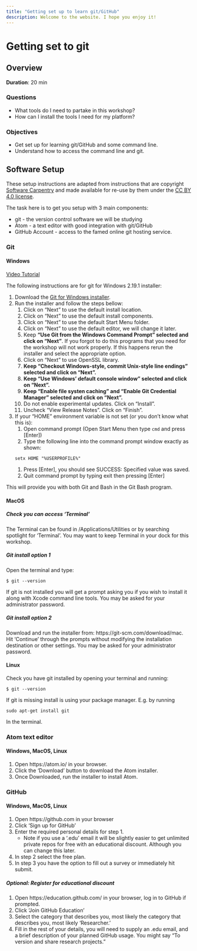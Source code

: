 ```yaml
---
title: "Getting set up to learn git/GitHub"
description: Welcome to the website. I hope you enjoy it!
---
```


# Getting set to git

## Overview
**Duration**: 20 min

### Questions
* What tools do I need to partake in this workshop?
* How can I install the tools I need for my platform?

### Objectives
* Get set up for learning git/GitHub and some command line.
* Understand how to access the command line and git.

## Software Setup

These setup instructions are adapted from instructions that are copyright
[Software Carpentry](http://software-carpentry.org/) and made available for
re-use by them under the [CC BY 4.0
license](https://creativecommons.org/licenses/by/4.0/legalcode).

The task here is to get you setup with 3 main components:

  * git - the version control software we will be studying
  * Atom - a text editor with good integration with git/GitHub
  * GitHub Account - access to the famed online git hosting service.

### Git

#### Windows

[Video Tutorial](https://www.youtube.com/watch?v=339AEqk9c-8)

The following instructions are for git for Windows 2.19.1 installer:

1. Download the [Git for Windows installer](https://git-for-windows.github.io/).
1. Run the installer and follow the steps bellow:
    1. Click on "Next" to use the default install location.
    1. Click on "Next" to use the default install components.
    1. Click on "Next" to use the default Start Menu folder.
    1. Click on "Next" to use the default editor, we will change it later.
    1. Keep **"Use Git from the Windows Command Prompt" selected and click on "Next"**. If you forgot to do this programs that you need for the workshop will not work properly. If this happens rerun the installer and select the appropriate option.
    1. Click on "Next" to use OpenSSL library.
    1. **Keep "Checkout Windows-style, commit Unix-style line endings" selected and click on "Next".**
    1. **Keep "Use Windows' default console window" selected and click on "Next".**
    1. **Keep "Enable file systen caching" and "Enable Git Credential Manager" selected and click on "Next".** 
    1. Do not enable experimental updates. Click on "Install".
    1. Uncheck "View Release Notes". Click on "Finish".
1. If your "HOME" environment variable is not set (or you don't know what this is):
    1. Open command prompt (Open Start Menu then type `cmd`  and press [Enter])
    1. Type the following line into the command prompt window exactly as shown:

    ``` 
    setx HOME "%USERPROFILE%"
    ```
    1. Press [Enter], you should see SUCCESS: Specified value was saved.
    1. Quit command prompt by typing exit then pressing [Enter]

This will provide you with both Git and Bash in the Git Bash program.

#### MacOS

##### Check you can access 'Terminal'
The Terminal can be found in /Applications/Utilities or by searching spotlight for 'Terminal'. You may want to keep Terminal in your dock for this workshop.

##### Git install option 1
Open the terminal and type:

  ```
  $ git --version
  ```
  
If git is not installed you will get a prompt asking you if you wish to install it along with Xcode command line tools. You may be asked for your administrator password.

##### Git install option 2
Download and run the installer from: https://git-scm.com/download/mac. Hit
'Continue' through the prompts without modifying the installation destination or
other settings. You may be asked for your administrator password.

#### Linux
Check you have git installed by opening your terminal and running:

  ```
  $ git --version
  ```

If git is missing install is using your package manager. E.g. by running

  ```
  sudo apt-get install git
  ```

In the terminal.

### Atom text editor

#### Windows, MacOS, Linux

1. Open https://atom.io/ in your browser. 
1. Click the 'Download' button to download the Atom installer. 
1. Once Downloaded, run the installer to install Atom.

### GitHub

#### Windows, MacOS, Linux

1. Open https://github.com in your browser
1. Click 'Sign up for GitHub'
1. Enter the required personal details for step 1.
    * Note if you use a '.edu' email it will be slightly easier to get unlimited private repos for free with an educational discount. Although you can change this later.
1. In step 2 select the free plan.
1. In step 3 you have the option to fill out a survey or immediately hit submit.

##### Optional: Register for educational discount
1. Open https://education.github.com/ in your browser, log in to GitHub if prompted.
1. Click 'Join GitHub Education'
1. Select the category that describes you, most likely the category that describes you, most likely 'Researcher.'
1. Fill in the rest of your details, you will need to supply an .edu email, and a brief description of your planned GitHub usage. You might say "To version and share research projects." 
